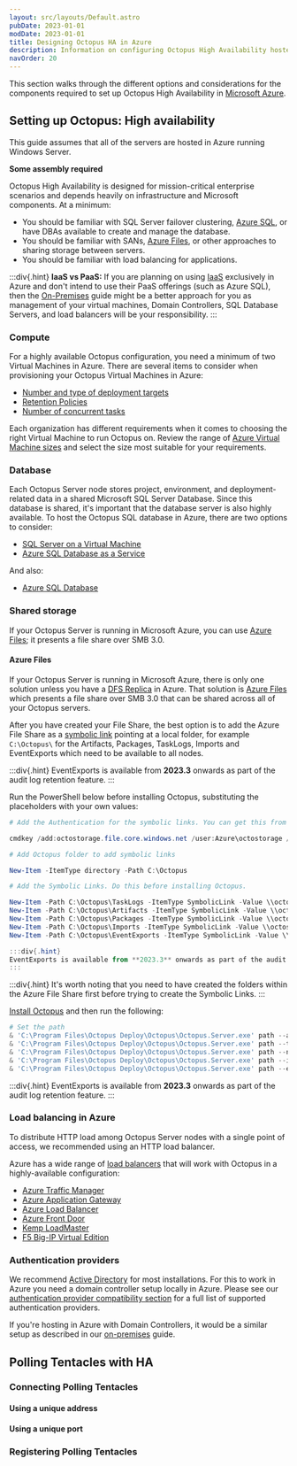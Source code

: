 ```yaml
---
layout: src/layouts/Default.astro
pubDate: 2023-01-01
modDate: 2023-01-01
title: Designing Octopus HA in Azure
description: Information on configuring Octopus High Availability hosted in Microsoft Azure.
navOrder: 20
---
```


This section walks through the different options and considerations for the components required to set up Octopus High Availability in [Microsoft Azure](https://azure.microsoft.com/en-us/).

## Setting up Octopus: High availability

This guide assumes that all of the servers are hosted in Azure running Windows Server.

**Some assembly required**

Octopus High Availability is designed for mission-critical enterprise scenarios and depends heavily on infrastructure and Microsoft components. At a minimum:

- You should be familiar with SQL Server failover clustering, [Azure SQL](https://azure.microsoft.com/products/azure-sql/), or have DBAs available to create and manage the database.
- You should be familiar with SANs, [Azure Files](https://azure.microsoft.com/services/storage/files/), or other approaches to sharing storage between servers.
- You should be familiar with load balancing for applications.

:::div{.hint}
**IaaS vs PaaS:**
If you are planning on using [IaaS](https://en.wikipedia.org/wiki/Infrastructure_as_a_service) exclusively in Azure and don't intend to use their PaaS offerings (such as Azure SQL), then the [On-Premises](/docs/administration/high-availability/design/octopus-for-high-availability-on-premises) guide might be a better approach for you as management of your virtual machines, Domain Controllers, SQL Database Servers, and load balancers will be your responsibility.
:::

### Compute

For a highly available Octopus configuration, you need a minimum of two Virtual Machines in Azure. There are several items to consider when provisioning your Octopus Virtual Machines in Azure:

- [Number and type of deployment targets](/docs/infrastructure/deployment-targets)
- [Retention Policies](/docs/administration/retention-policies)
- [Number of concurrent tasks](/docs/support/increase-the-octopus-server-task-cap)

Each organization has different requirements when it comes to choosing the right Virtual Machine to run Octopus on. Review the range of [Azure Virtual Machine sizes](https://docs.microsoft.com/en-us/azure/virtual-machines/sizes-general) and select the size most suitable for your requirements.  

<HighAvailabilityComputeRecommendations />

<OctopusInstanceMixedOSWarning />

### Database

Each Octopus Server node stores project, environment, and deployment-related data in a shared Microsoft SQL Server Database. Since this database is shared, it's important that the database server is also highly available. To host the Octopus SQL database in Azure, there are two options to consider:

- [SQL Server on a Virtual Machine](https://docs.microsoft.com/azure/virtual-machines/windows/sql/virtual-machines-windows-sql-server-iaas-overview/)
- [Azure SQL Database as a Service](https://docs.microsoft.com/azure/sql-database/sql-database-technical-overview/)

<HighAvailabilityDatabaseRecommendations />

And also:

- [Azure SQL Database](https://azure.microsoft.com/services/sql-database/)

<HighAvailabilityDatabaseLogShippingMirroringNote />

### Shared storage

<HighAvailabilitySharedStorageOverview />

If your Octopus Server is running in Microsoft Azure, you can use [Azure Files](https://docs.microsoft.com/azure/storage/files/storage-files-introduction); it presents a file share over SMB 3.0.

#### Azure Files

If your Octopus Server is running in Microsoft Azure, there is only one solution unless you have a [DFS Replica](https://docs.microsoft.com/windows-server/storage/dfs-replication/dfsr-overview) in Azure. That solution is [Azure Files](https://docs.microsoft.com/azure/storage/files/storage-files-introduction) which presents a file share over SMB 3.0 that can be shared across all of your Octopus servers.

After you have created your File Share, the best option is to add the Azure File Share as a [symbolic link](https://en.wikipedia.org/wiki/Symbolic_link) pointing at a local folder, for example `C:\Octopus\` for the Artifacts, Packages, TaskLogs, Imports and EventExports which need to be available to all nodes.

:::div{.hint}
EventExports is available from **2023.3** onwards as part of the audit log retention feature.
:::

Run the PowerShell below before installing Octopus, substituting the placeholders with your own values:

```powershell
# Add the Authentication for the symbolic links. You can get this from the Azure Portal.

cmdkey /add:octostorage.file.core.windows.net /user:Azure\octostorage /pass:XXXXXXXXXXXXXX

# Add Octopus folder to add symbolic links

New-Item -ItemType directory -Path C:\Octopus

# Add the Symbolic Links. Do this before installing Octopus.

New-Item -Path C:\Octopus\TaskLogs -ItemType SymbolicLink -Value \\octostorage.file.core.windows.net\octoha\TaskLogs
New-Item -Path C:\Octopus\Artifacts -ItemType SymbolicLink -Value \\octostorage.file.core.windows.net\octoha\Artifacts
New-Item -Path C:\Octopus\Packages -ItemType SymbolicLink -Value \\octostorage.file.core.windows.net\octoha\Packages
New-Item -Path C:\Octopus\Imports -ItemType SymbolicLink -Value \\octostorage.file.core.windows.net\octoha\Imports
New-Item -Path C:\Octopus\EventExports -ItemType SymbolicLink -Value \\octostorage.file.core.windows.net\octoha\EventExports

:::div{.hint}
EventExports is available from **2023.3** onwards as part of the audit log retention feature.
:::

```
:::div{.hint}
It's worth noting that you need to have created the folders within the Azure File Share first before trying to create the Symbolic Links. 
:::

[Install Octopus](/docs/installation) and then run the following:

```powershell
# Set the path 
& 'C:\Program Files\Octopus Deploy\Octopus\Octopus.Server.exe' path --artifacts "C:\Octopus\Artifacts"
& 'C:\Program Files\Octopus Deploy\Octopus\Octopus.Server.exe' path --taskLogs "C:\Octopus\TaskLogs"
& 'C:\Program Files\Octopus Deploy\Octopus\Octopus.Server.exe' path --nugetRepository "C:\Octopus\Packages"
& 'C:\Program Files\Octopus Deploy\Octopus\Octopus.Server.exe' path --imports "C:\Octopus\Imports"
& 'C:\Program Files\Octopus Deploy\Octopus\Octopus.Server.exe' path --eventExports "C:\Octopus\EventExports"
```

:::div{.hint}
EventExports is available from **2023.3** onwards as part of the audit log retention feature.
:::

### Load balancing in Azure

To distribute HTTP load among Octopus Server nodes with a single point of access, we recommended using an HTTP load balancer. 

<LoadBalancerEndpointInfo />

Azure has a wide range of [load balancers](https://docs.microsoft.com/azure/architecture/guide/technology-choices/load-balancing-overview) that will work with Octopus in a highly-available configuration:

- [Azure Traffic Manager](https://docs.microsoft.com/azure/traffic-manager/traffic-manager-overview)
- [Azure Application Gateway](https://docs.microsoft.com/azure/application-gateway/overview)
- [Azure Load Balancer](https://docs.microsoft.com/azure/load-balancer/load-balancer-overview)
- [Azure Front Door](https://docs.microsoft.com/azure/frontdoor/front-door-overview)
- [Kemp LoadMaster](https://kemptechnologies.com/uk/solutions/microsoft-load-balancing/loadmaster-azure/)
- [F5 Big-IP Virtual Edition](https://www.f5.com/partners/technology-alliances/microsoft-azure)

### Authentication providers

We recommend [Active Directory](https://en.wikipedia.org/wiki/Active_Directory) for most installations. For this to work in Azure you need a domain controller setup locally in Azure.  Please see our [authentication provider compatibility section](/docs/security/authentication/auth-provider-compatibility) for a full list of supported authentication providers.

If you're hosting in Azure with Domain Controllers, it would be a similar setup as described in our [on-premises](/docs/administration/high-availability/design/octopus-for-high-availability-on-premises) guide.

## Polling Tentacles with HA

<PollingTentaclesAndHA />

### Connecting Polling Tentacles

<PollingTentaclesAndHAConnecting />

#### Using a unique address

<PollingTentaclesConnectionSamePort />

#### Using a unique port

<PollingTentaclesConnectionDifferentPort />

### Registering Polling Tentacles

<PollingTentaclesAndHARegistering />